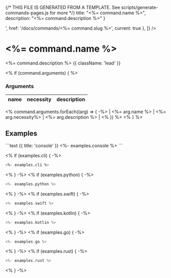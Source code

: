 {/* THIS FILE IS GENERATED FROM A TEMPLATE. See scripts/generate-commands-pages.js for more */}
    title: "<%= command.name %>",
    description: "<%= command.description %>"
}

<div className='not-prose mb-5'>
    <Breadcrumbs pages={[
        { name: 'Commands', href: '/docs/commands', current: false },
        { name: '<%= command.name %>', href: '/docs/commands/<%= command.slug %>', current: true },
    ]} />
</div>

# <%= command.name %>

<%= command.description %> {{ className: 'lead' }}

<% if (command.arguments) { %>
### Arguments

| name | necessity | description |
| ---- | --------- | ----------- |
<% command.arguments.forEach((arg) => { -%>
| <%= arg.name  %>  | <%= arg.necessity%> | <%= arg.description %> |
<% }) %>
<% } %>

## Examples

<CodeGroup title="<%= command.name %>">
```text {{ title: 'console' }}
<%- examples.console %>
```

<% if (examples.cli) { -%>
```bash {{ title: 'CLI' }}
<%- examples.cli %>
```

<% } -%>
<% if (examples.python) { -%>
```python {{ title: 'python' }}
<%- examples.python %>
```

<% } -%>
<% if (examples.swift) { -%>
```swift {{ title: 'swift' }}
<%- examples.swift %>
```

<% } -%>
<% if (examples.kotlin) { -%>
```kotlin {{ title: 'kotlin' }}
<%- examples.kotlin %>
```

<% } -%>
<% if (examples.go) { -%>
```swift {{ title: 'go' }}
<%- examples.go %>
```

<% } -%>
<% if (examples.rust) { -%>
```rust {{ title: 'rust' }}
<%- examples.rust %>
```

<% } -%>

</CodeGroup>
